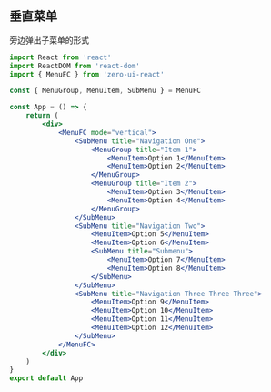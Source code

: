 ## 垂直菜单

旁边弹出子菜单的形式

```jsx
import React from 'react'
import ReactDOM from 'react-dom'
import { MenuFC } from 'zero-ui-react'

const { MenuGroup, MenuItem, SubMenu } = MenuFC

const App = () => {
    return (
        <div>
            <MenuFC mode="vertical">
                <SubMenu title="Navigation One">
                    <MenuGroup title="Item 1">
                        <MenuItem>Option 1</MenuItem>
                        <MenuItem>Option 2</MenuItem>
                    </MenuGroup>
                    <MenuGroup title="Item 2">
                        <MenuItem>Option 3</MenuItem>
                        <MenuItem>Option 4</MenuItem>
                    </MenuGroup>
                </SubMenu>
                <SubMenu title="Navigation Two">
                    <MenuItem>Option 5</MenuItem>
                    <MenuItem>Option 6</MenuItem>
                    <SubMenu title="Submenu">
                        <MenuItem>Option 7</MenuItem>
                        <MenuItem>Option 8</MenuItem>
                    </SubMenu>
                </SubMenu>
                <SubMenu title="Navigation Three Three Three">
                    <MenuItem>Option 9</MenuItem>
                    <MenuItem>Option 10</MenuItem>
                    <MenuItem>Option 11</MenuItem>
                    <MenuItem>Option 12</MenuItem>
                </SubMenu>
            </MenuFC>
        </div>
    )
}
export default App
```
